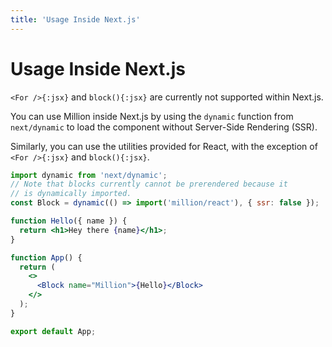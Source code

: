 ```yaml
---
title: 'Usage Inside Next.js'
---
```



# Usage Inside Next.js

<Callout>`<For />{:jsx}` and `block(){:jsx}` are currently not supported within Next.js.</Callout>

You can use Million inside Next.js by using the `dynamic` function from `next/dynamic` to load the component without Server-Side Rendering (SSR).

Similarly, you can use the utilities provided for React, with the exception of `<For />{:jsx}` and `block(){:jsx}`.

```jsx copy filename="_app.js" /Block/
import dynamic from 'next/dynamic';
// Note that blocks currently cannot be prerendered because it
// is dynamically imported.
const Block = dynamic(() => import('million/react'), { ssr: false });

function Hello({ name }) {
  return <h1>Hey there {name}</h1>;
}

function App() {
  return (
    <>
      <Block name="Million">{Hello}</Block>
    </>
  );
}

export default App;
```
